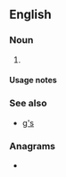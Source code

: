 {{also|gs|GS|Gs|g's|.gs|g.s.}}
==English==

===Noun===
{{head|en|noun plural form}}

# {{plural of|G|lang=en}}

====Usage notes====
{{U:en:plurals of letters}}

===See also===
* [[g's]]

===Anagrams===
* {{anagrams|en|SG|Sg.|sg|sg.}}